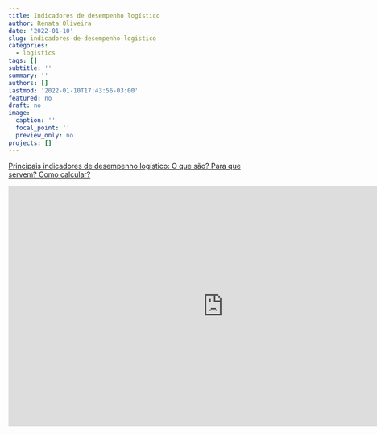 ---
title: Indicadores de desempenho logístico
author: Renata Oliveira
date: '2022-01-10'
slug: indicadores-de-desempenho-logistico
categories:
  - logistics
tags: []
subtitle: ''
summary: ''
authors: []
lastmod: '2022-01-10T17:43:56-03:00'
featured: no
draft: no
image:
  caption: ''
  focal_point: ''
  preview_only: no
projects: []
---

[Principais indicadores de desempenho logístico: O que são? Para que servem? Como calcular?](https://maplink.global/blog/indicadores-desempenho-logistico/)

[](http://deverhum.com.br/blog/reposicao-perfeita-ou-pedido-mais-que-prefeito/)

<iframe width="852" height="479" src="https://www.youtube.com/embed/XsdBfZH-ERc" title="YouTube video player" frameborder="0" allow="accelerometer; autoplay; clipboard-write; encrypted-media; gyroscope; picture-in-picture" allowfullscreen></iframe>

